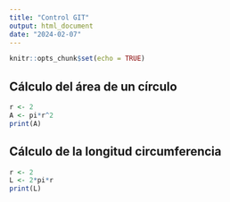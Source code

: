 ```yaml
---
title: "Control GIT"
output: html_document
date: "2024-02-07"
---
```


```r
knitr::opts_chunk$set(echo = TRUE)
```

## Cálculo del área de un círculo
```r
r <- 2
A <- pi*r^2
print(A)
```
## Cálculo de la longitud circumferencia
```r
r <- 2
L <- 2*pi*r
print(L)
```


